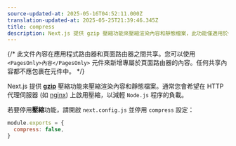 ```yaml
---
source-updated-at: 2025-05-16T04:52:11.000Z
translation-updated-at: 2025-05-25T21:39:46.345Z
title: compress
description: Next.js 提供 gzip 壓縮功能來壓縮渲染內容和靜態檔案，此功能僅適用於伺服器目標。了解更多相關資訊。
---
```


{/* 此文件內容在應用程式路由器和頁面路由器之間共享。您可以使用 `<PagesOnly>內容</PagesOnly>` 元件來新增專屬於頁面路由器的內容。任何共享內容都不應包裹在元件中。 */}

Next.js 提供 [**gzip**](https://tools.ietf.org/html/rfc6713#section-3) 壓縮功能來壓縮渲染內容和靜態檔案。通常您會希望在 HTTP 代理伺服器 (如 [nginx](https://www.nginx.com/)) 上啟用壓縮，以減輕 `Node.js` 程序的負載。

若要停用**壓縮**功能，請開啟 `next.config.js` 並停用 `compress` 設定：

```js filename="next.config.js"
module.exports = {
  compress: false,
}
```